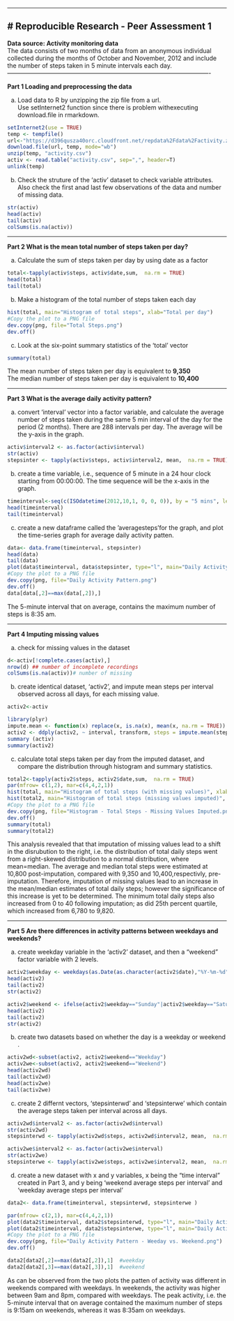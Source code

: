 ----------------------------------------------------------------------------------------------------

# Reproducible Research - Peer Assessment 1
----------------------------------------------------------------------------------------------------
**Data source:  Activity monitoring data**  
The data consists of two months of data from an anonymous individual collected during the months of October and November, 2012 and include the number of steps taken in 5 minute intervals each day.  
----------------------------------------------------------------------------------------------------

**Part 1 Loading and preprocessing the data**  

a) Load data to R by unzipping the zip file from a url.  
Use setInternet2 function since there is problem withexecuting download.file in rmarkdown.  

```r
setInternet2(use = TRUE)
temp <- tempfile()
url<-"https://d396qusza40orc.cloudfront.net/repdata%2Fdata%2Factivity.zip"
download.file(url, temp, mode="wb")
unzip(temp, "activity.csv")
activ <- read.table("activity.csv", sep=",", header=T)
unlink(temp)
```

b) Check the struture of the 'activ' dataset to check variable attributes.  
Also check the first anad last few observations of the data and number of missing data.  
```r
str(activ)
head(activ)
tail(activ)
colSums(is.na(activ))
```
-----------------------------------------------------------------------------------------------------

**Part 2 What is the mean total number of steps taken per day?**  

a) Calculate the sum of steps taken per day by using date as a factor 
```r
total<-tapply(activ$steps, activ$date,sum,  na.rm = TRUE)
head(total)
tail(total)
```

b) Make a histogram of the total number of steps taken each day
```r
hist(total, main="Histogram of total steps", xlab="Total per day")
#Copy the plot to a PNG file
dev.copy(png, file="Total Steps.png")
dev.off()

```

c) Look at the six-point summary statistics of the 'total' vector
```r
summary(total)
```
The mean number of steps taken per day is equivalent to **9,350**  
The median number of steps taken per day is equivalent to **10,400**

----------------------------------------------------------------------------------------------------  

**Part 3 What is the average daily activity pattern?**  

a) convert 'interval' vector into a factor variable, and calculate the average number of steps taken during the same 5 min interval of the day for the period (2 months). There are 288 intervals per day.  The average will be the y-axis in the graph.  
```r
activ$interval2 <- as.factor(activ$interval)
str(activ)
stepsinter <- tapply(activ$steps, activ$interval2, mean,  na.rm = TRUE) 

```

b) create a time variable, i.e., sequence of 5 minute in a 24 hour clock starting from 00:00:00.  The time sequence will be the x-axis in the graph.
```r
timeinterval<-seq(c(ISOdatetime(2012,10,1, 0, 0, 0)), by = "5 mins", length.out = 288)
head(timeinterval)
tail(timeinterval)
```

c) create a new dataframe called the 'averagesteps'for the graph, and plot the time-series graph for average daily activity patten.
```r
data<- data.frame(timeinterval, stepsinter)
head(data)
tail(data)
plot(data$timeinterval, data$stepsinter, type="l", main="Daily Activity Pattern on Average", xlab="day-time")
#Copy the plot to a PNG file
dev.copy(png, file="Daily Activity Pattern.png")
dev.off()
data[data[,2]==max(data[,2]),]
```

The 5-minute interval that on average, contains the maximum number of steps is 8:35 am.

----------------------------------------------------------------------------------------------------

**Part 4 Imputing missing values**

a) check for missing values in the dataset
```r
d<-activ[!complete.cases(activ),]
nrow(d) ## number of incomplete recordings
colSums(is.na(activ))# number of missing
```

b) create identical dataset, 'activ2', and impute mean steps per interval observed across all days, for each missing value.
```r
activ2<-activ

library(plyr)
impute.mean <- function(x) replace(x, is.na(x), mean(x, na.rm = TRUE))
activ2 <- ddply(activ2, ~ interval, transform, steps = impute.mean(steps))
summary (activ)
summary(activ2)

```

c) calculate total steps taken per day from the imputed dataset, and compare the distribution through histogram and summary statistics.
```r
total2<-tapply(activ2$steps, activ2$date,sum,  na.rm = TRUE)
par(mfrow= c(1,2), mar=c(4,4,2,1))
hist(total, main="Histogram of total steps (with missing values)", xlab="Total per day", cex.main=0.70)
hist(total2, main="Histogram of total steps (missing values imputed)", xlab="Total per day", cex.main=0.70)
#Copy the plot to a PNG file
dev.copy(png, file="Histogram - Total Steps - Missing Values Imputed.png")
dev.off()
summary(total)
summary(total2)
```

This analysis revealed that that imputation of missing values lead to a shift in the disrubution to the right, i.e. the distribution of total daily steps went from  a right-skewed distribution to a normal distribution, where mean=median.  The average and median total steps were estimated at 10,800 post-imputation, compared with 9,350 and 10,400,respectivly, pre-imputation.  Therefore, imputation of missing values lead to an increase in the mean/median estimates of total daily steps; however the significance of this increase is yet to be determined.  The minimum total daily steps also increased from 0 to 40 following imputation; as did 25th percent quartile, which increased from 6,780 to 9,820.

----------------------------------------------------------------------------------------------------

**Part 5 Are there differences in activity patterns between weekdays and weekends?**

a) create weekday variable in the 'activ2' dataset, and then a "weekend" factor variable with 2 levels.
```r
activ2$weekday <- weekdays(as.Date(as.character(activ2$date),"%Y-%m-%d"))
head(activ2)
tail(activ2)
str(activ2)

activ2$weekend <- ifelse(activ2$weekday=="Sunday"|activ2$weekday=="Saturday", "Weekend", "Weekday")
head(activ2)
tail(activ2)
str(activ2)
```

b) create two datasets based on whether the day is  a weekday or weekend .
```r

activ2wd<-subset(activ2, activ2$weekend=="Weekday")
activ2we<-subset(activ2, activ2$weekend=="Weekend")
head(activ2wd)
tail(activ2wd)
head(activ2we)
tail(activ2we)
```


c) create 2 differnt vectors, 'stepsinterwd' and 'stepsinterwe' which contain the average steps taken per interval across all days.
```r

activ2wd$interval2 <- as.factor(activ2wd$interval)
str(activ2wd)
stepsinterwd <- tapply(activ2wd$steps, activ2wd$interval2, mean,  na.rm = TRUE) 

activ2we$interval2 <- as.factor(activ2we$interval)
str(activ2we)
stepsinterwe <- tapply(activ2we$steps, activ2we$interval2, mean,  na.rm = TRUE) 
```

d) create a new dataset with x and y variables, x being the "time interval" created in Part 3, and y being 'weekend average steps per interval' and 'weekday average steps per interval'

```r
data2<- data.frame(timeinterval, stepsinterwd, stepsinterwe )

par(mfrow= c(2,1), mar=c(4,4,2,1))
plot(data2$timeinterval, data2$stepsinterwd, type="l", main="Daily Activity Pattern on Average - Weekdays", xlab="day-time", cex.main=0.7)
plot(data2$timeinterval, data2$stepsinterwe, type="l", main="Daily Activity Pattern on Average - Weekends", xlab="day-time", cex.main=0.7)
#Copy the plot to a PNG file
dev.copy(png, file="Daily Activity Pattern - Weeday vs. Weekend.png")
dev.off()

data2[data2[,2]==max(data2[,2]),1]  #weekday
data2[data2[,3]==max(data2[,3]),1]  #weekend
```

As can be observed from the two plots the patten of activity was different in weekends compared with weekdays.  In weekends, the activity was higher between 9am and 8pm, compared with weekdays.  The peak activity, i.e. the 5-minute interval that on average contained the maximum number of steps is 9:15am on weekends, whereas it was 8:35am on weekdays.

